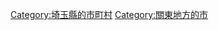 {{Commonscat|Wako, Saitama}}
{{Catmore}}

{{DEFAULTSORT:Wako-shi}}
[[Category:埼玉縣的市町村|Category:埼玉縣的市町村]]
[[Category:關東地方的市|Category:關東地方的市]]
